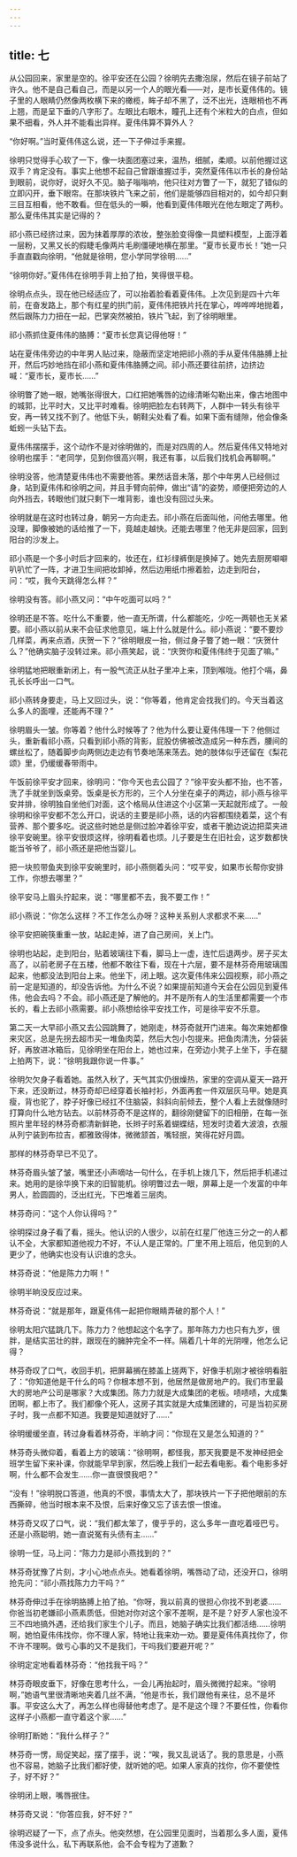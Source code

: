 ```yaml
---
---
---
```

title: 七
---



从公园回来，家里是空的。徐平安还在公园？徐明先去撒泡尿，然后在镜子前站了许久。他不是自己看自己，而是以另一个人的眼光看——对，是市长夏伟伟的。镜子里的人眼睛仍然像两枚横下来的橄榄，眸子却不黑了，泛不出光，连眼梢也不再上翘，而是呈下垂的八字形了。左眼比右眼木，瞳孔上还有个米粒大的白点，但如果不细看，外人并不能看出异样。夏伟伟算不算外人？

“你好啊。”当时夏伟伟这么说，还一下子伸过手来握。

徐明只觉得手心软了一下，像一块面团塞过来，温热，细腻，柔顺。以前他握过这双手？肯定没有。事实上他想不起自己曾跟谁握过手，突然夏伟伟以市长的身份站到眼前，说你好，说好久不见。脑子嗡嗡响，他只往对方瞥了一下，就犯了错似的立即闪开，垂下眼帘。在那块铁片飞来之前，他们是能够四目相对的，如今却只剩三目互相看，他不敢看。但在低头的一瞬，他看到夏伟伟眼光在他左眼定了两秒。那么夏伟伟其实是记得的？

祁小燕已经挤过来，因为抹着厚厚的浓妆，整张脸变得像一具塑料模型，上面浮着一层粉，又黑又长的假睫毛像两片毛刷僵硬地横在那里。“夏市长夏市长！”她一只手直直戳向徐明，“他就是徐明，您小学同学徐明……”

“徐明你好。”夏伟伟在徐明手背上拍了拍，笑得很平稳。

徐明点点头，现在他已经适应了，可以抬着脸看着夏伟伟。上次见到是四十六年前，在奋发路上，那个有红星的拱门前，夏伟伟把铁片托在掌心，哗哗哗地抛着，然后跟陈力力扭在一起，巴掌突然被拍，铁片飞起，到了徐明眼里。

祁小燕抓住夏伟伟的胳膊：“夏市长您真记得他呀！”

站在夏伟伟旁边的中年男人贴过来，隐蔽而坚定地把祁小燕的手从夏伟伟胳膊上扯开，然后巧妙地挡在祁小燕和夏伟伟胳膊之间。祁小燕还要往前挤，边挤边喊：“夏市长，夏市长……”

徐明瞥了她一眼，她嘴张得很大，口红把她嘴唇的边缘清晰勾勒出来，像古地图中的城郭，比平时大，又比平时难看。徐明把脸左右转两下，人群中一转头有徐平安，再一转又找不到了。他低下头，朝鞋尖处看了看。如果下面有缝隙，他会像条蚯蚓一头钻下去。

夏伟伟摆摆手，这个动作不是对徐明做的，而是对四周的人。然后夏伟伟又特地对徐明也摆手：“老同学，见到你很高兴啊，我还有事，以后我们找机会再聊啊。”

徐明没答，他清楚夏伟伟也不需要他答。果然话音未落，那个中年男人已经侧过身，站到夏伟伟和徐明之间，并且手臂向前伸，做出“请”的姿势，顺便把旁边的人向外挡去，转眼他们就只剩下一堆背影，谁也没有回过头来。

徐明就是在这时也转过身，朝另一方向走去。祁小燕在后面叫他，问他去哪里。他没理，脚像被她的话给推了一下，竟越走越快。还能去哪里？他无非是回家，回到阳台的沙发上。

祁小燕是一个多小时后才回来的，妆还在，红衫绿裤倒是换掉了。她先去厨房噼噼叭叭忙了一阵，才进卫生间把妆卸掉，然后边用纸巾擦着脸，边走到阳台，问：“哎，我今天跳得怎么样？”

徐明没有答。祁小燕又问：“中午吃面可以吗？”

徐明还是不答。吃什么不重要，他一直无所谓，什么都能吃，少吃一两顿也无关紧要。祁小燕以前从来不会征求他意见，端上什么就是什么。祁小燕说：“要不要炒几样菜，再来点酒，庆贺一下？”徐明眼皮一抬，侧过身子瞥了她一眼：“庆贺什么？”他确实脑子没转过来。祁小燕笑起，说：“庆贺你和夏伟伟终于见面了嘛。”

徐明猛地把眼重新闭上，有一股气流正从肚子里冲上来，顶到喉咙。他打个嗝，鼻孔长长呼出一口气。

祁小燕转身要走，马上又回过头，说：“你等着，他肯定会找我们的。今天当着这么多人的面哩，还能再不理？”

徐明眉头一皱。你等着？他什么时候等了？他为什么要让夏伟伟理一下？他侧过头，重新看祁小燕，只看到祁小燕的背影，屁股仿佛被改造成另一种东西，腰间的螺丝松了，随着脚步向两侧边走边有节奏地荡来荡去。她的肢体似乎还留在《梨花颂》里，仍缓缓春带雨中。

午饭前徐平安才回来，徐明问：“你今天也去公园了？”徐平安头都不抬，也不答，洗了手就坐到饭桌旁。饭桌是长方形的，三个人分坐在桌子的两边，祁小燕与徐平安并排，徐明独自坐他们对面，这个格局从住进这个小区第一天起就形成了。一般徐明和徐平安都不怎么开口，说话的主要是祁小燕，话的内容都围绕着菜，这个有营养、那个要多吃。说这些时她总是侧过脸冲着徐平安，或者干脆边说边把菜夹进徐平安碗里。徐平安很烦这样，徐明看着也烦。儿子要是生在旧社会，这岁数都快能当爷爷了，祁小燕还是把他当婴儿。

把一块煎带鱼夹到徐平安碗里时，祁小燕侧着头问：“哎平安，如果市长帮你安排工作，你想去哪里？”

徐平安马上眉头拧起来，说：“哪里都不去，我不要工作！”

祁小燕说：“你怎么这样？不工作怎么办呀？这种关系别人求都求不来……”

徐平安把碗筷重重一放，站起走掉，进了自己房间，关上门。

徐明也站起，走到阳台，贴着玻璃往下看，脚马上一虚，连忙后退两步。房子买太高了，以前老房子在五楼，他都不敢往下看，现在十六层，要不是林芬奇用玻璃围起来，他都没法到阳台上来。他坐下，闭上眼。这次夏伟伟来公园视察，祁小燕之前一定是知道的，却没告诉他。为什么不说？如果提前知道今天会在公园见到夏伟伟，他会去吗？不会。祁小燕还是了解他的。并不是所有人的生活里都需要一个市长的，看上去祁小燕需要。祁小燕想给徐平安找工作，可是徐平安不乐意。

第二天一大早祁小燕又去公园跳舞了，她刚走，林芬奇就开门进来。每次来她都像来灾区，总是先拐去超市买一堆鱼肉菜，然后大包小包提来。把鱼肉清洗，分袋装好，再放进冰箱后，见徐明坐在阳台上，她也过来，在旁边小凳子上坐下，手在腿上拍两下，说：“徐明我跟你说一件事。”

徐明欠欠身子看着她。虽然入秋了，天气其实仍很燥热，家里的空调从夏天一路开下来，还没断过，林芬奇却已经穿着长袖衬衫，外面再套一件双层灰马甲。她是真瘦，背也驼了，脖子好像已经扛不住脑袋，斜斜向前倾去，整个人看上去就像随时打算向什么地方钻去。以前林芬奇不是这样的，翻徐刚健留下的旧相册，在每一张照片里年轻的林芬奇都清新鲜艳，长辫子时系着蝴蝶结，短发时烫着大波浪，衣服从列宁装到布拉吉，都雅致得体，微微颔首，嘴轻抿，笑得花好月圆。

那样的林芬奇早已不见了。

林芬奇眉头皱了皱，嘴里还小声嘀咕一句什么，在手机上拨几下，然后把手机递过来。她用的是徐华换下来的旧智能机。徐明瞥过去一眼，屏幕上是一个发富的中年男人，脸圆圆的，泛出红光，下巴堆着三层肉。

林芬奇问：“这个人你认得吗？”

徐明探过身子看了看，摇头。他认识的人很少，以前在红星厂他连三分之一的人都认不全，大家都知道他视力不好，不认人是正常的。厂里不用上班后，他见到的人更少了，他确实也没有认识谁的念头。

林芬奇说：“他是陈力力啊！”

徐明半晌没反应过来。

林芬奇说：“就是那年，跟夏伟伟一起把你眼睛弄破的那个人！”

徐明太阳穴猛跳几下。陈力力？他想起这个名字了。那年陈力力也只有九岁，很胖，是结实茁壮的胖，跟现在的臃肿完全不一样。隔着几十年的光阴哩，他怎么记得？

林芬奇叹了口气，收回手机，把屏幕搁在膝盖上搓两下，好像手机刚才被徐明看脏了：“你知道他是干什么的吗？你根本想不到，他居然是做房地产的。我们市里最大的房地产公司是哪家？大成集团。陈力力就是大成集团的老板。啧啧啧，大成集团啊，都上市了。我们都像个死人，这房子其实就是大成集团建的，可是当初买房子时，我一点都不知道。我要是知道就好了……”

徐明缓缓坐直，转过身看着林芬奇，半晌才问：“你现在又是怎么知道的？”

林芬奇头微仰着，看着上方的玻璃：“徐明啊，都怪我，那天我要是不发神经把全班学生留下来补课，你就能早早到家，然后晚上我们一起去看电影。看个电影多好啊，什么都不会发生……你一直很恨我吧？”

“没有！”徐明脱口答道，他真的不恨，事情太大了，那块铁片一下子把他眼前的东西撕碎，他当时根本来不及恨，后来好像又忘了该去恨一恨谁。

林芬奇又叹了口气，说：“我们都太笨了，傻乎乎的，这么多年一直吃着哑巴亏。还是小燕聪明，她一直说冤有头债有主……”

徐明一怔，马上问：“陈力力是祁小燕找到的？”

林芬奇犹豫了片刻，才小心地点点头。她看着徐明，嘴唇动了动，还没开口，徐明抢先问：“祁小燕找陈力力干吗？”

林芬奇伸过手在徐明胳膊上拍了拍。“你呀，我以前真的很担心你找不到老婆……你爸当初老嫌祁小燕素质低，但她对你对这个家不差啊，是不是？好歹人家也没不三不四地搞外遇，还给我们家生个儿子。而且，她脑子确实比我们都活络……徐明啊，她怕夏伟伟找你，你不理人家，特地让我来劝一劝。要是夏伟伟真找你了，你不许不理啊。做亏心事的又不是我们，干吗我们要避开呢？”

徐明定定地看着林芬奇：“他找我干吗？”

林芬奇眼皮垂下，好像在思考什么，一会儿再抬起时，眉头微微拧起来。“徐明啊，”她语气里很清晰地夹着几丝不满，“他是市长，我们跟他有来往，总不是坏事。平安这么大了，再怎么样也得替他考虑了。是不是这个理？不要任性，你看你这样子小燕都一直守着这个家……”

徐明打断她：“我什么样子？”

林芬奇一愣，局促笑起，摆了摆手，说：“唉，我又乱说话了。我的意思是，小燕也不容易，她脑子比我们都好使，就听她的吧。如果人家真的找你，你不要使性子，好不好？”

徐明闭上眼，嘴唇抿住。

林芬奇又说：“你答应我，好不好？”

徐明迟疑了一下，点了点头。他突然想，在公园里见面时，当着那么多人面，夏伟伟没多说什么，私下再联系他，会不会专程为了道歉？